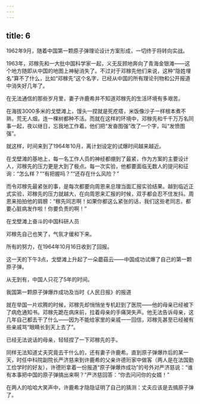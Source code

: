 ```yaml
---
---
---
```

title: 6
---



1962年9月，随着中国第一颗原子弹理论设计方案形成，一切终于将转向实战。

1963年，邓稼先和一大批中国科学家一起，义无反顾地奔向了青海金银滩——这个地方随即从中国的地图上神秘消失了。不过对于邓稼先他们来说，这种“隐姓埋名”算不了什么，比如“邓稼先”这个名字，已经从中国的所有理论刊物和公开报道中消失好几年了。

在无法通信的那些岁月里，妻子许鹿希并不知道邓稼先的生活环境有多艰苦。

在海拔3000多米的戈壁滩上，馒头一捏就是死疙瘩，米饭像沙子一样根本煮不熟，荒无人烟，连一棵树都种不活。而就在这样的环境中，邓稼先和千千万万名同事一起，夜以继日，忘我地工作着。他们把“发奋图强”改了一个字，叫“发愤图强”。

就这样，时间来到了1964年10月，离计划设定的试爆时间越来越近。

在戈壁滩的基地上，每一名工作人员的神经都绷到了最紧，作为方案的主要设计人，邓稼先的压力更是大到了极点。每一次实验，他都要面临无数人的提问和征询：“怎么样？”“有把握吗？”“还存在什么风险？”

而令邓稼先最紧张的事，是每次都要向周恩来总理当面汇报实验结果。越到临近正式实验，邓稼先的压力就越大，在向周恩来汇报的时候，双手都会忍不住发抖。周恩来拍拍他的肩膀：“稼先同志啊！如果你都这么紧张的话，我们这些老同志，都要心脏病发作啦！你要负责的啊！”

在戈壁滩上奋斗的中国科研人员



邓稼先自己也笑了，气氛才缓和下来。

所有的努力，在1964年10月16日收到了回报。

这一天的下午3点，戈壁滩上升起了一朵蘑菇云——中国成功试爆了自己的第一颗原子弹。

从无到有，中国人只花了5年的时间。

我国第一颗原子弹爆炸成功及当时《人民日报》的报道



就在举国一片欢腾的时候，邓稼先却悄悄坐专机赶到了医院——他的母亲已经被下了病危通知书。邓稼先跪在病床前，拉着母亲的手痛哭失声。他无法告诉母亲，这几年自己都去干了什么——因为不能给家里的亲戚一一回信，邓稼先甚至已经被有些亲戚骂“眼睛长到天上去了”。

已经无法说话的母亲，轻轻捏了一下邓稼先的手。

同样无法知道丈夫究竟去干什么的，还有妻子许鹿希。直到原子弹爆炸后的某一天，时任中科院副院长严济慈来到许鹿希的父亲许德珩家中做客（两人是在法国勤工俭学时的好友），许德珩拿着一份报道“原子弹爆炸成功”的号外对严济慈说：“谁有本事把中国的原子弹搞出来啊？”严济慈回答：“你去问问你的女婿！”

在两人的哈哈大笑声中，许鹿希才隐隐证明了自己的猜测：丈夫应该是去搞原子弹了。